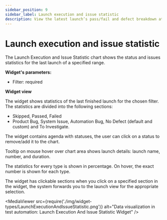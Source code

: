 ```yaml
---
sidebar_position: 9
sidebar_label: Launch execution and issue statistic
description: View the latest launch’s pass/fail and defect breakdown at a glance. Click to explore details and triage on your test automation reporting dashboard.
---
```


# Launch execution and issue statistic

The Launch Execution and Issue Statistic chart shows the status and issues statistics for the last launch of a specified range.

**Widget's parameters:**

- Filter: required

**Widget view**

The widget shows statistics of the last finished launch for the chosen filter. The statistics are divided into the following sections:

- Skipped, Passed, Failed
- Product Bug, System Issue, Automation Bug, No Defect (default and custom) and To Investigate.

The widget contains agenda with statuses, the user can click on a status to remove/add it to the chart.

Tooltip on mouse hover over chart area shows launch details: launch name, number, and duration.

The statistics for every type is shown in percentage. On hover, the exact number is shown for each type.

The widget has clickable sections when you click on a specified section in the widget, the system forwards you to the launch view for the appropriate selection.

<MediaViewer src={require('./img/widget-types/LaunchExecutionAndIssueStatistic.png')} alt="Data visualization in test automation: Launch Execution And Issue Statistic Widget" />

